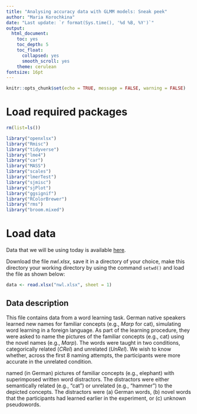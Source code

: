 ```yaml
---
title: "Analysing accuracy data with GLMM models: Sneak peek"
author: "Maria Korochkina"
date: "Last update: `r format(Sys.time(), '%d %B, %Y')`"
output:
  html_document:
    toc: yes
    toc_depth: 5
    toc_float:
      collapsed: yes
      smooth_scroll: yes
    theme: cerulean
fontsize: 16pt
---
```


```r
knitr::opts_chunk$set(echo = TRUE, message = FALSE, warning = FALSE)
```

# Load required packages

```r
rm(list=ls())

library("openxlsx")
library("Rmisc")
library("tidyverse")
library("lme4")
library("car")
library("MASS")
library("scales")
library("lmerTest")
library("sjmisc")
library("sjPlot")
library("ggsignif")
library("RColorBrewer")
library("rms")
library("broom.mixed")
```

# Load data

Data that we will be using today is available [here](https://github.com/mariakna/MQ-eResearchTraning--G-LMEmodels). 

Download the file *nwl.xlsx*, save it in a directory of your choice, make this directory your working directory by using the command `setwd()` and load the file as shown below:

```r
data <- read.xlsx("nwl.xlsx", sheet = 1)
```

## Data description

This file contains data from a word learning task. German native speakers learned new names for familiar concepts (e.g., *Marp* for cat), simulating word learning in a foreign language. As part of the learning procedure, they were asked to name the pictures of the familiar concepts (e.g., cat) using the novel names (e.g., *Marp*). The words were taught in two conditions, categorically related (*CRel*) and unrelated (*UnRel*). We wish to know whether, across the first 8 naming attempts, the participants were more accurate in the unrelated condition.



named (in German) pictures of familiar concepts (e.g., elephant) with superimposed written word distractors. The distractors were either semantically related (e.g., "cat") or unrelated (e.g., "hammer") to the depicted concepts. The distractors were (a) German words, (b) novel words that the participants had learned earlier in the experiment, or (c) unknown pseudowords. 
